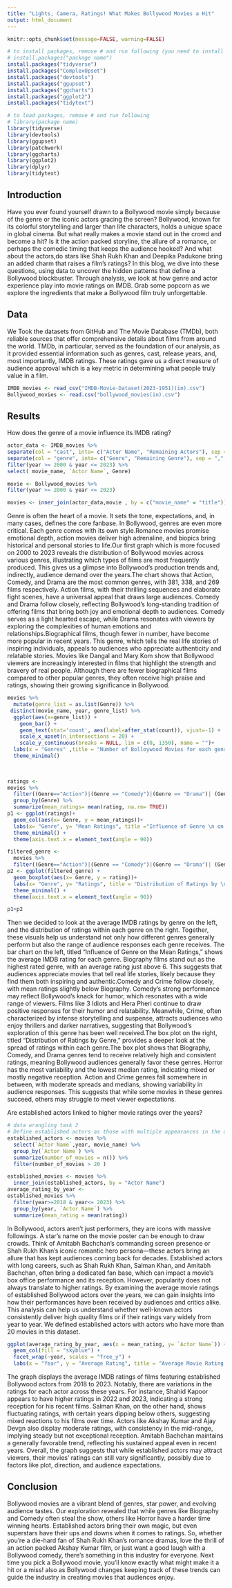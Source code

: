 ```yaml
---
title: "Lights, Camera, Ratings! What Makes Bollywood Movies a Hit"
output: html_document
---
```


```r
knitr::opts_chunk$set(message=FALSE, warning=FALSE)
```

```r
# to install packages, remove # and run following (you need to install a package only once)
# install.packages("package name")
install.packages("tidyverse")
install.packages("ComplexUpset")
install.packages("devtools")
install.packages("ggupset")
install.packages("ggcharts")
install.packages("ggplot2")
install.packages("tidytext")
```

```r
# to load packages, remove # and run following
# library(package name)
library(tidyverse)
library(devtools)
library(ggupset)
library(patchwork)
library(ggcharts)
library(ggplot2)
library(dplyr)
library(tidytext)
```


## Introduction


Have you ever found yourself drawn to a Bollywood movie simply because of the genre or the iconic actors gracing the screen? Bollywood, known for its colorful storytelling and larger than life characters, holds a unique space in global cinema. But what really makes a movie stand out in the crowd and become a hit? Is it the action packed storyline, the allure of a romance, or perhaps the comedic timing that keeps the audience hooked? And what about the actors,do stars like Shah Rukh Khan and Deepika Padukone bring an added charm that raises a film’s ratings? In this blog, we dive into these questions, using data to uncover the hidden patterns that define a Bollywood blockbuster. Through analysis, we look at how genre and actor experience play into movie ratings on IMDB. Grab some popcorn as we explore the ingredients that make a Bollywood film truly unforgettable.




## Data

We Took the datasets from GitHub and The Movie Database (TMDb), both reliable sources that offer comprehensive details about films from around the world. TMDb, in particular, served as the foundation of our analysis, as it provided essential information such as genres, cast, release years, and, most importantly, IMDB ratings. These ratings gave us a direct measure of audience approval which is a key metric in determining what people truly value in a film.


```r


IMDB_movies <- read_csv("IMDB-Movie-Dataset(2023-1951)(in).csv")
Bollywood_movies <- read.csv("bollywood_movies(in).csv")
```


## Results


How does the genre of a movie influence its IMDB rating?

```r

actor_data <- IMDB_movies %>% 
separate(col = "cast", into= c("Actor Name", "Remaining Actors"), sep = ",", convert = TRUE) %>% 
separate(col = "genre", into= c("Genre", "Remaining Genre"), sep = ",", convert = TRUE) %>%  
filter(year >= 2000 & year <= 2023) %>% 
select( movie_name, `Actor Name`, Genre)

movie <- Bollywood_movies %>% 
filter(year >= 2000 & year <= 2023)

movies <- inner_join(actor_data,movie , by = c("movie_name" = "title"))


```



Genre is often the heart of a movie. It sets the tone, expectations, and, in many cases, defines the core fanbase. In Bollywood, genres are even more critical. Each genre comes with its own style.Romance movies promise emotional depth, action movies deliver high adrenaline, and biopics bring historical and personal stories to life.Our first graph which is more focused on 2000 to 2023 reveals the distribution of Bollywood movies across various genres, illustrating which types of films are most frequently produced. This gives us a glimpse into Bollywood's production trends and, indirectly, audience demand over the years.The chart shows that Action, Comedy, and Drama are the most common genres, with 381, 338, and 269 films respectively. Action films, with their thrilling sequences and elaborate fight scenes, have a universal appeal that draws large audiences. Comedy and Drama follow closely, reflecting Bollywood’s long-standing tradition of offering films that bring both joy and emotional depth to audiences. Comedy serves as a light hearted escape, while Drama resonates with viewers by exploring the complexities of human emotions and relationships.Biographical films, though fewer in number, have become more popular in recent years. This genre, which tells the real life stories of inspiring individuals, appeals to audiences who appreciate authenticity and relatable stories. Movies like Dangal and Mary Kom show that Bollywood viewers are increasingly interested in films that highlight the strength and bravery of real people. Although there are fewer biographical films compared to other popular genres, they often receive high praise and ratings, showing their growing significance in Bollywood.













```r



movies %>%
  mutate(genre_list = as.list(Genre)) %>% 
 distinct(movie_name, year, genre_list) %>% 
  ggplot(aes(x=genre_list)) +
    geom_bar() +
    geom_text(stat='count', aes(label=after_stat(count)), vjust=-1) +
    scale_x_upset(n_intersections = 20) +
    scale_y_continuous(breaks = NULL, lim = c(0, 1350), name = "")+
  labs(x = "Genres" ,title = "Number of Bolloywood Movies for each genre")+
  theme_minimal()
 
  
```

```r
ratings <-
movies %>% 
  filter((Genre=="Action")|(Genre == "Comedy")|(Genre == "Drama")| (Genre == "Crime")|(Genre == "Biography")|(Genre == "Horror")) %>% 
  group_by(Genre) %>% 
  summarize(mean_ratings= mean(rating, na.rm= TRUE)) 
p1 <- ggplot(ratings)+
  geom_col(aes(x= Genre, y = mean_ratings))+
  labs(x= "Genre", y= "Mean Ratings", title ="Influence of Genre \n on the Mean Ratings" )+
  theme_minimal() +
  theme(axis.text.x = element_text(angle = 90))

filtered_genre <-
  movies %>% 
  filter((Genre=="Action")|(Genre == "Comedy")|(Genre == "Drama")| (Genre == "Crime")|(Genre == "Biography")|(Genre == "Horror"))
p2 <- ggplot(filtered_genre) +
  geom_boxplot(aes(x= Genre, y = rating))+
  labs(x= "Genre", y= "Ratings", title = "Distribution of Ratings by \n Genre" ) + 
  theme_minimal() +
  theme(axis.text.x = element_text(angle = 90))

p1+p2 

```
Then we decided to look at the average IMDB ratings by genre on the left, and the distribution of ratings within each genre on the right. Together, these visuals help us understand not only how different genres generally perform but also the range of audience responses each genre receives. The bar chart on the left, titled "Influence of Genre on the Mean Ratings," shows the average IMDB rating for each genre. Biography films stand out as the highest rated genre, with an average rating just above 6. This suggests that audiences appreciate movies that tell real life stories, likely because they find them both inspiring and authentic.Comedy and Crime follow closely, with mean ratings slightly below Biography. Comedy’s strong performance may reflect Bollywood’s knack for humor, which resonates with a wide range of viewers. Films like 3 Idiots and Hera Pheri continue to draw positive responses for their humor and relatability. Meanwhile, Crime, often characterized by intense storytelling and suspense, attracts audiences who enjoy thrillers and darker narratives, suggesting that Bollywood’s exploration of this genre has been well received.The box plot on the right, titled "Distribution of Ratings by Genre," provides a deeper look at the spread of ratings within each genre.The box plot shows that Biography, Comedy, and Drama genres tend to receive relatively high and consistent ratings, meaning Bollywood audiences generally favor these genres. Horror has the most variability and the lowest median rating, indicating mixed or mostly negative reception. Action and Crime genres fall somewhere in between, with moderate spreads and medians, showing variability in audience responses. This suggests that while some movies in these genres succeed, others may struggle to meet viewer expectations.







Are established actors linked to higher movie ratings over the years?



```r
# data wrangling task 2
# Define established actors as those with multiple appearances in the dataset
established_actors <- movies %>%
  select(`Actor Name`,year, movie_name) %>% 
  group_by(`Actor Name`) %>%
  summarize(number_of_movies = n()) %>% 
  filter(number_of_movies > 20 ) 

established_movies <- movies %>%
  inner_join(established_actors, by = "Actor Name") 
average_rating_by_year <-
established_movies %>% 
  filter(year>=2018 & year<= 2023) %>% 
  group_by(year, `Actor Name`) %>% 
  summarize(mean_rating = mean(rating))

```



In Bollywood, actors aren't just performers, they are icons with massive followings. A star’s name on the movie poster can be enough to draw crowds. Think of Amitabh Bachchan’s commanding screen presence or Shah Rukh Khan’s iconic romantic hero persona—these actors bring an allure that has kept audiences coming back for decades. Established actors with long careers, such as Shah Rukh Khan, Salman Khan, and Amitabh Bachchan, often bring a dedicated fan base, which can impact a movie’s box office performance and its reception. However, popularity does not always translate to higher ratings. By examining the average movie ratings of established Bollywood actors over the years, we can gain insights into how their performances have been received by audiences and critics alike. This analysis can help us understand whether well-known actors consistently deliver high quality films or if their ratings vary widely from year to year. We defined established actors with actors who have more than 20 movies in this dataset.





```r



ggplot(average_rating_by_year, aes(x = mean_rating, y= `Actor Name`)) +
  geom_col(fill = "skyblue") +
  facet_wrap(~year, scales = "free_y") +
  labs(x = "Year", y = "Average Rating", title = "Average Movie Rating of Established Actors by Year") 

```

The graph displays the average IMDB ratings of films featuring established Bollywood actors from 2018 to 2023. Notably, there are variations in the ratings for each actor across these years. For instance, Shahid Kapoor appears to have higher ratings in 2022 and 2023, indicating a strong reception for his recent films. Salman Khan, on the other hand, shows fluctuating ratings, with certain years dipping below others, suggesting mixed reactions to his films over time. Actors like Akshay Kumar and Ajay Devgn also display moderate ratings, with consistency in the mid-range, implying steady but not exceptional reception. Amitabh Bachchan maintains a generally favorable trend, reflecting his sustained appeal even in recent years. Overall, the graph suggests that while established actors may attract viewers, their movies' ratings can still vary significantly, possibly due to factors like plot, direction, and audience expectations.




 




## Conclusion



Bollywood movies are a vibrant blend of genres, star power, and evolving audience tastes. Our exploration revealed that while genres like Biography and Comedy often steal the show, others like Horror have a harder time winning hearts. Established actors bring their own magic, but even superstars have their ups and downs when it comes to ratings. So, whether you’re a die-hard fan of Shah Rukh Khan’s romance dramas, love the thrill of an action packed Akshay Kumar film, or just want a good laugh with a Bollywood comedy, there’s something in this industry for everyone. Next time you pick a Bollywood movie, you’ll know exactly what might make it a hit or a miss! also as Bollywood changes keeping track of these trends can guide the industry in creating movies that audiences enjoy. 

 






